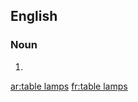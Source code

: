 ==English==

===Noun===
{{head|en|noun plural form}}

# {{plural of|table lamp|lang=en}}

[[ar:table lamps]]
[[fr:table lamps]]